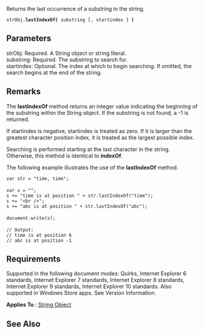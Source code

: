 Returns the last occurrence of a substring in the string.

 strObj.'''lastIndexOf(''' substring [, startindex ] ''')'''

==Parameters==
; strObj: Required. A String object or string literal.
; substring: Required. The substring to search for.
; startindex: Optional. The index at which to begin searching. If omitted, the search begins at the end of the string.

==Remarks==
The '''lastIndexOf''' method returns an integer value indicating the beginning of the substring within the String object. If the substring is not found, a -1 is returned.

If startindex is negative, startindex is treated as zero. If it is larger than the greatest character position index, it is treated as the largest possible index.

Searching is performed starting at the last character in the string. Otherwise, this method is identical to '''indexOf'''.

The following example illustrates the use of the '''lastIndexOf''' method.

 var str = "time, time";
 
 var s = "";
 s += "time is at position " + str.lastIndexOf("time");
 s += "&lt;br /&gt;";
 s += "abc is at position " + str.lastIndexOf("abc");
 
 document.write(s);
 
 // Output:
 // time is at position 6
 // abc is at position -1

==Requirements==
Supported in the following document modes: Quirks, Internet Explorer 6 standards, Internet Explorer 7 standards, Internet Explorer 8 standards, Internet Explorer 9 standards, Internet Explorer 10 standards. Also supported in Windows Store apps. See Version Information.

'''Applies To''' : [[Objects/String|String Object]]


==See Also==

              
